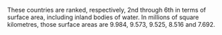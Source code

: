 These countries are ranked, respectively, 2nd through 6th in terms of surface area, including inland bodies of water.
In millions of square kilometres, those surface areas are 9.984, 9.573, 9.525, 8.516 and 7.692.

\begin{tcolorbox}
Which one of the following countries do you think has the greatest surface area, including inland bodies of water?
	
\begin{enumerate}[label=\alph*.]
	\item Canada
	\item United States of America
	\item China
	\item Brazil
	\item Australia
\end{enumerate}
\end{tcolorbox}
